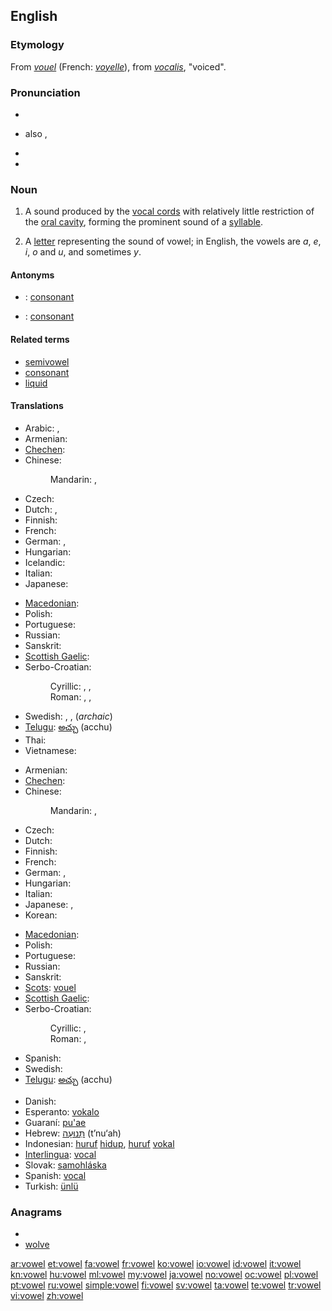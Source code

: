 ==English==
{{wikipedia}}

===Etymology===
From {{etyl|fro}} ''[[vouel]]'' (French: ''[[voyelle]]''), from {{etyl|la}} ''[[vocalis]]'', "voiced".

===Pronunciation===
* {{IPA|/ˈvaʊəl/}}
* {{a|US}} also {{IPA|/vaʊl/}}, {{SAMPA|/vaUl/}}
* {{audio|en-us-vowel.ogg|Audio (US)}}
* {{rhymes|aʊəl|aʊl}}

===Noun===
{{en-noun}}

# {{phonetics}} A sound produced by the [[vocal cords]] with relatively little restriction of the [[oral cavity]], forming the prominent sound of a [[syllable]].
# A [[letter]] representing the sound of vowel; in English, the vowels are ''a'', ''e'', ''i'', ''o'' and ''u'', and  sometimes ''y''.

====Antonyms====
* {{italbrac|sound}}: [[consonant]]
* {{italbrac|letter}}: [[consonant]]

====Related terms====
* [[semivowel]]
* [[consonant]]
* [[liquid]]

====Translations====
{{trans-top|sound}}
* Arabic: {{t|ar|مصوت|m|tr=muṣawwat}}, {{t-|ar|حركة|f|tr=Háraka}}
* Armenian: {{t-|hy|ձայնավոր|tr=jaynavor}}
* [[Chechen]]: {{tø|ce|мукъаме}}
* Chinese:
*: Mandarin: {{t-|cmn|母音|tr=mǔyīn|sc=Hani}}, {{t-|cmn|元音|tr=yuányīn|sc=Hani}}
* Czech: {{t-|cs|samohláska|f}}
* Dutch: {{t|nl|klinker|m}}, {{t|nl|klinkerklank|m}}
* Finnish: {{t+|fi|vokaali}}
* French: {{t+|fr|voyelle|f}}
* German: {{t+|de|Vokal|m}}, {{t+|de|Selbstlaut|m}}
* Hungarian: {{t+|hu|magánhangzó}}
* Icelandic: {{t-|is|sérhljóð|n}}
* Italian: {{t+|it|vocale|f}}
* Japanese: {{t+|ja|母音|tr=ぼいん, boin}}
{{trans-mid}}
* [[Macedonian]]: {{t|mk|самогласка|f|tr=samóglaska}}
* Polish: {{t+|pl|samogłoska|f}}
* Portuguese: {{t+|pt|vogal|f}}
* Russian: {{t-|ru|гласный|m|tr=glásnyj}}
* Sanskrit: {{t-|sa|स्वर|m|tr=svará|xs=Sanskrit}}
* [[Scottish Gaelic]]: {{t-|gd|fuaimreag|f|xs=Scottish Gaelic}}
* Serbo-Croatian:
*: Cyrillic: {{t-|sh|самоглас|m}}, {{t-|sh|самогласник|m|alt=са̏могласнӣк}}, {{t-|sh|вокал|m|alt=во̀ка̄л}}
*: Roman: {{t-|sh|samoglas|m}}, {{t-|sh|samoglasnik|m|alt=sȁmoglasnīk}}, {{t-|sh|vokal|m|alt=vòkāl}}
* Swedish: {{t|sv|vokal|c}}, {{t|sv|vokalljud|n}}, {{t|sv|självljud|n}} (''archaic'')
* [[Telugu]]: [[అచ్చు]] (acchu)
* Thai: {{t|th|สระ|tr=sàrà}}
* Vietnamese: {{t+|vi|nguyên âm|xs=Vietnamese}}
{{trans-bottom}}

{{trans-top|letter}}
* Armenian: {{t-|hy|ձայնավոր|tr=jaynavor}}
* [[Chechen]]: {{tø|ce|мукъаме}}
* Chinese:
*: Mandarin: {{t-|cmn|母音|tr=mǔyīn|sc=Hani}},  {{t-|cmn|元音|tr=yuányīn|sc=Hani}}
* Czech: {{t-|cs|samohláska|f}}
* Dutch: {{t+|nl|klinker|m}}
* Finnish: {{t+|fi|vokaali}}
* French: {{t+|fr|voyelle|f}}
* German: {{t+|de|Vokal|m}}, {{t+|de|Selbstlaut|m}}
* Hungarian: {{t+|hu|magánhangzó}}
* Italian: {{t+|it|vocale|f}}
* Japanese: {{t+|ja|母音|tr=ぼいん, boin}}, {{t|ja|母音字|tr=ぼいんじ, boinji}}
* Korean: {{t|ko|모음|tr=mo-eum,母音|sc=Kore}}
{{trans-mid}}
* [[Macedonian]]: {{t|mk|самогласка|f|tr=samóglaska}}
* Polish: {{t+|pl|samogłoska|f}}
* Portuguese: {{t+|pt|vogal|f}}
* Russian: {{t-|ru|гласная|f|tr=glásnaja}}
* Sanskrit: {{t-|sa|स्वर|m|tr=svará|xs=Sanskrit}}
* [[Scots]]: [[vouel]]
* [[Scottish Gaelic]]: {{t-|gd|fuaimreag|f|xs=Scottish Gaelic}}
* Serbo-Croatian:
*: Cyrillic: {{t-|sh|самоглас|m}}, {{t-|sh|самогласник|m|alt=са̏могласнӣк}}
*: Roman: {{t-|sh|samoglas|m}}, {{t-|sh|samoglasnik|m|alt=sȁmoglasnīk}}
* Spanish: {{t|es|vocal|m}}
* Swedish: {{t+|sv|vokal|c}}
* [[Telugu]]: [[అచ్చు]] (acchu)
{{trans-bottom}}

{{checktrans-top}}
* Danish: {{t|da|vokal}}
* Esperanto: [[vokalo]]
* Guaraní: [[pu'ae]]
* Hebrew: [[תנועה|תְּנוּעָה]] (t’nu‘ah) {{f}}
* Indonesian: [[huruf]] [[hidup]], [[huruf]] [[vokal]]
* [[Interlingua]]: [[vocal#Interlingua|vocal]]
* Slovak: [[samohláska]] {{f}}
* Spanish: [[vocal#Spanish|vocal]] {{f}}
* Turkish: [[ünlü]]
{{trans-bottom}}

===Anagrams===
* {{alphagram|elovw}}
* [[wolve#English|wolve]]

[[ar:vowel]]
[[et:vowel]]
[[fa:vowel]]
[[fr:vowel]]
[[ko:vowel]]
[[io:vowel]]
[[id:vowel]]
[[it:vowel]]
[[kn:vowel]]
[[hu:vowel]]
[[ml:vowel]]
[[my:vowel]]
[[ja:vowel]]
[[no:vowel]]
[[oc:vowel]]
[[pl:vowel]]
[[pt:vowel]]
[[ru:vowel]]
[[simple:vowel]]
[[fi:vowel]]
[[sv:vowel]]
[[ta:vowel]]
[[te:vowel]]
[[tr:vowel]]
[[vi:vowel]]
[[zh:vowel]]